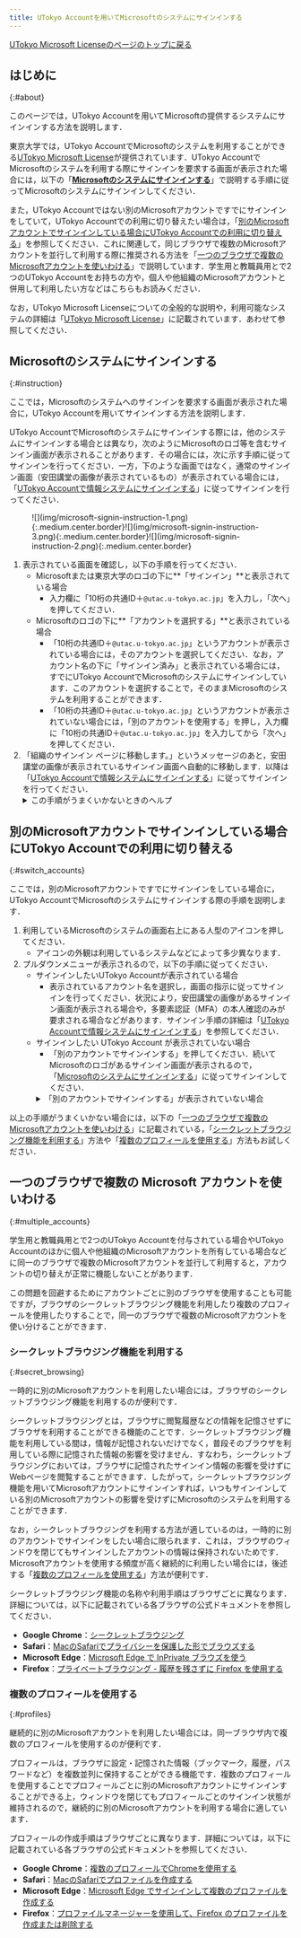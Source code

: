 ```yaml
---
title: UTokyo Accountを用いてMicrosoftのシステムにサインインする
---
```


[UTokyo Microsoft Licenseのページのトップに戻る](.)

## はじめに
{:#about}

このページでは，UTokyo Accountを用いてMicrosoftの提供するシステムにサインインする方法を説明します．

東京大学では，UTokyo AccountでMicrosoftのシステムを利用することができる[UTokyo Microsoft License](/microsoft/)が提供されています．UTokyo AccountでMicrosoftのシステムを利用する際にサインインを要求する画面が表示された場合には，以下の「**[Microsoftのシステムにサインインする](#instruction)**」で説明する手順に従ってMicrosoftのシステムにサインインしてください．

また，UTokyo Accountではない別のMicrosoftアカウントですでにサインインをしていて，UTokyo Accountでの利用に切り替えたい場合は，「[別のMicrosoftアカウントでサインインしている場合にUTokyo Accountでの利用に切り替える](#switch_accounts)」を参照してください．これに関連して，同じブラウザで複数のMicrosoftアカウントを並行して利用する際に推奨される方法を「[一つのブラウザで複数のMicrosoftアカウントを使いわける](#multiple_accounts)」で説明しています．学生用と教職員用とで2つのUTokyo Accountをお持ちの方や，個人や他組織のMicrosoftアカウントと併用して利用したい方などはこちらもお読みください．

なお，UTokyo Microsoft Licenseについての全般的な説明や，利用可能なシステムの詳細は「[UTokyo Microsoft License](/microsoft/)」に記載されています．あわせて参照してください．

## Microsoftのシステムにサインインする
{:#instruction}

ここでは，Microsoftのシステムへのサインインを要求する画面が表示された場合に，UTokyo Accountを用いてサインインする方法を説明します．

UTokyo AccountでMicrosoftのシステムにサインインする際には，他のシステムにサインインする場合とは異なり，次のようにMicrosoftのロゴ等を含むサインイン画面が表示されることがあります．その場合には，次に示す手順に従ってサインインを行ってください．一方，下のような画面ではなく，通常のサインイン画面（安田講堂の画像が表示されているもの）が表示されている場合には，「[UTokyo Accountで情報システムにサインインする](/utokyo_account/#signin)」に従ってサインインを行ってください．

<figure class="gallery">![](img/microsoft-signin-instruction-1.png){:.medium.center.border}![](img/microsoft-signin-instruction-3.png){:.medium.center.border}![](img/microsoft-signin-instruction-2.png){:.medium.center.border}</figure>

1. 表示されている画面を確認し，以下の手順を行ってください．
    - Microsoftまたは東京大学のロゴの下に**「サインイン」**と表示されている場合
        - 入力欄に「10桁の共通ID＋`@utac.u-tokyo.ac.jp`」を入力し，「次へ」を押してください．
    - Microsoftのロゴの下に**「アカウントを選択する」**と表示されている場合
        - 「10桁の共通ID＋`@utac.u-tokyo.ac.jp`」というアカウントが表示されている場合には，そのアカウントを選択してください．なお，アカウント名の下に「サインイン済み」と表示されている場合には，すでにUTokyo AccountでMicrosoftのシステムにサインインしています．このアカウントを選択することで，そのままMicrosoftのシステムを利用することができます．
        - 「10桁の共通ID＋`@utac.u-tokyo.ac.jp`」というアカウントが表示されていない場合には，「別のアカウントを使用する」を押し，入力欄に「10桁の共通ID＋`@utac.u-tokyo.ac.jp`」を入力してから「次へ」を押してください．
1. 「組織のサインイン ページに移動します。」というメッセージのあと，安田講堂の画像が表示されているサインイン画面へ自動的に移動します．以降は「[UTokyo Accountで情報システムにサインインする](/utokyo_account/#signin)」に従ってサインインを行ってください．
    <details>
        <summary>この手順がうまくいかないときのヘルプ</summary>
        - 「**有効な電子メール アドレス、電話番号、Skype 名を入力します。**」または「**そのユーザー名のアカウントが見つかりませんでした。別のユーザー名を入力するか、新しい Microsoft アカウントを取得してください。**」と表示された場合
            - 入力内容が間違っています．「10桁の共通ID＋`@utac.u-tokyo.ac.jp`」を正しく入力したかどうか確認してください．
        - 「**Microsoft アカウントが存在しません。別のアカウントを入力するか、新しいアカウントを作成してください。**」と表示された場合
            - このサインイン画面からは，UTokyo Accountでのサインインを行うことができません．UTokyo Accountでのサインインが可能なシステムであるにもかかわらずこの画面が表示されている場合は，[サポート窓口](/support/)に相談してください．
    </details>

## 別のMicrosoftアカウントでサインインしている場合にUTokyo Accountでの利用に切り替える
{:#switch_accounts}

ここでは，別のMicrosoftアカウントですでにサインインをしている場合に，UTokyo AccountでMicrosoftのシステムにサインインする際の手順を説明します．

1. 利用しているMicrosoftのシステムの画面右上にある人型のアイコンを押してください．
    - アイコンの外観は利用しているシステムなどによって多少異なります．
1. プルダウンメニューが表示されるので，以下の手順に従ってください．
    - サインインしたいUTokyo Accountが表示されている場合
        - 表示されているアカウント名を選択し，画面の指示に従ってサインインを行ってください．状況により，安田講堂の画像があるサインイン画面が表示される場合や，多要素認証（MFA）の本人確認のみが要求される場合などがあります．サインイン手順の詳細は「[UTokyo Accountで情報システムにサインインする](/utokyo_account/#signin)」を参照してください．
    - サインインしたい UTokyo Account が表示されていない場合
        - 「別のアカウントでサインインする」を押してください．続いてMicrosoftのロゴがあるサインイン画面が表示されるので，「[Microsoftのシステムにサインインする](#instruction)」に従ってサインインしてください．
        <details>
            <summary>「別のアカウントでサインインする」が表示されていない場合</summary>
            「サインアウト」を押して現在サインインしているMicrosoftアカウントからサインアウトしたのち，UTokyo Accountで再びサインインしなおしてください．
        </details>

以上の手順がうまくいかない場合には，以下の「[一つのブラウザで複数のMicrosoftアカウントを使いわける](#multiple_accounts)」に記載されている，「[シークレットブラウジング機能を利用する](#secret_browsing)」方法や「[複数のプロフィールを使用する](#profiles)」方法もお試しください．

## 一つのブラウザで複数の Microsoft アカウントを使いわける
{:#multiple_accounts}

学生用と教職員用とで2つのUTokyo Accountを付与されている場合やUTokyo Accountのほかに個人や他組織のMicrosoftアカウントを所有している場合などに同一のブラウザで複数のMicrosoftアカウントを並行して利用すると，アカウントの切り替えが正常に機能しないことがあります．

この問題を回避するためにアカウントごとに別のブラウザを使用することも可能ですが，ブラウザのシークレットブラウジング機能を利用したり複数のプロフィールを使用したりすることで，同一のブラウザで複数のMicrosoftアカウントを使い分けることができます．

### シークレットブラウジング機能を利用する
{:#secret_browsing}

一時的に別のMicrosoftアカウントを利用したい場合には，ブラウザのシークレットブラウジング機能を利用するのが便利です．

シークレットブラウジングとは，ブラウザに閲覧履歴などの情報を記憶させずにブラウザを利用することができる機能のことです．シークレットブラウジング機能を利用している間は，情報が記憶されないだけでなく，普段そのブラウザを利用している際に記憶された情報の影響を受けません．すなわち，シークレットブラウジングにおいては，ブラウザに記憶されたサインイン情報の影響を受けずにWebページを閲覧することができます．したがって，シークレットブラウジング機能を用いてMicrosoftアカウントにサインインすれば，いつもサインインしている別のMicrosoftアカウントの影響を受けずにMicrosoftのシステムを利用することができます．

なお，シークレットブラウジングを利用する方法が適しているのは，一時的に別のアカウントでサインインをしたい場合に限られます．これは，ブラウザのウィンドウを閉じてもサインインしたアカウントの情報は保持されないためです．Microsoftアカウントを使用する頻度が高く継続的に利用したい場合には，後述する「[複数のプロフィールを使用する](#profiles)」方法が便利です．

シークレットブラウジング機能の名称や利用手順はブラウザごとに異なります．詳細については，以下に記載されている各ブラウザの公式ドキュメントを参照してください．

- **Google Chrome**：[シークレットブラウジング](https://support.google.com/chrome/answer/95464?hl=ja)
- **Safari**：[MacのSafariでプライバシーを保護した形でブラウズする](https://support.apple.com/ja-jp/guide/safari/ibrw1069/mac)
- **Microsoft Edge**：[Microsoft Edge で InPrivate ブラウズを使う
](https://support.microsoft.com/ja-jp/microsoft-edge/microsoft-edge-%E3%81%A7-inprivate-%E3%83%96%E3%83%A9%E3%82%A6%E3%82%BA%E3%82%92%E4%BD%BF%E3%81%86-cd2c9a48-0bc4-b98e-5e46-ac40c84e27e2)
- **Firefox**：[プライベートブラウジング - 履歴を残さずに Firefox を使用する
](https://support.mozilla.org/ja/kb/private-browsing-use-firefox-without-history)

### 複数のプロフィールを使用する
{:#profiles}

継続的に別のMicrosoftアカウントを利用したい場合には，同一ブラウザ内で複数のプロフィールを使用するのが便利です．

プロフィールは，ブラウザに設定・記憶された情報（ブックマーク，履歴，パスワードなど）を複数並列に保持することができる機能です．複数のプロフィールを使用することでプロフィールごとに別のMicrosoftアカウントにサインインすることができる上，ウィンドウを閉じてもプロフィールごとのサインイン状態が維持されるので，継続的に別のMicrosoftアカウントを利用する場合に適しています．

プロフィールの作成手順はブラウザごとに異なります．詳細については，以下に記載されている各ブラウザの公式ドキュメントを参照してください．

- **Google Chrome**：[複数のプロフィールでChromeを使用する](https://support.google.com/chrome/answer/2364824?hl=ja)
- **Safari**：[MacのSafariでプロファイルを作成する](https://support.apple.com/ja-jp/guide/safari/ibrwf3a9e7d6/mac)
- **Microsoft Edge**：[Microsoft Edge でサインインして複数のプロファイルを作成する](https://support.microsoft.com/ja-jp/topic/df94e622-2061-49ae-ad1d-6f0e43ce6435)
- **Firefox**：[プロファイルマネージャーを使用して、Firefox のプロファイルを作成または削除する](https://support.mozilla.org/ja/kb/profile-manager-create-and-remove-firefox-profiles)

